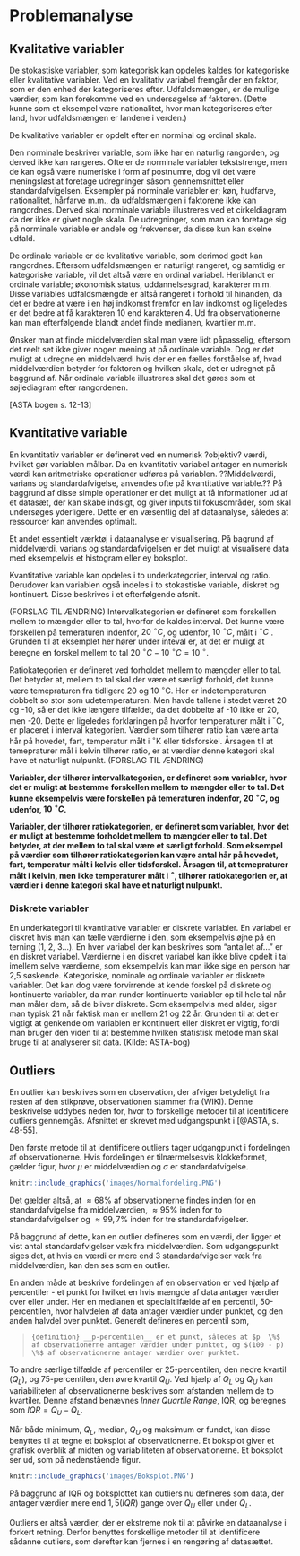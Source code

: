 # Problemanalyse

## Kvalitative variabler

De stokastiske variabler, som kategorisk kan opdeles kaldes for kategoriske eller kvalitative variabler. Ved en kvalitativ variabel fremgår der en faktor, som er den enhed der kategoriseres efter. Udfaldsmængen, er de mulige værdier, som kan forekomme ved en undersøgelse af faktoren. (Dette kunne som et eksempel være nationalitet, hvor man kategoriseres efter land, hvor udfaldsmængen er landene i verden.)  

De kvalitative variabler er opdelt efter en norminal og ordinal skala.

Den norminale beskriver variable, som ikke har en naturlig rangorden, og derved ikke kan rangeres. Ofte er de norminale variabler tekststrenge, men de kan også være numeriske i form af postnumre, dog vil det være meningsløst at foretage udregninger såsom gennemsnittet eller standardafvigelsen. Eksempler på norminale variabler er; køn, hudfarve, nationalitet, hårfarve m.m., da udfaldsmængen i faktorene ikke kan rangordnes. Derved skal norminale variable illustreres ved et cirkeldiagram da der ikke er givet nogle skala. De udregninger, som man kan foretage sig på norminale variable er andele og frekvenser, da disse kun kan skelne udfald.

De ordinale variable er de kvalitative variable, som derimod godt kan rangordnes. Eftersom udfaldsmængen er naturligt rangeret, og samtidig er kategoriske variable, vil det altså være en ordinal variabel. Heriblandt er ordinale variable; økonomisk status, uddannelsesgrad, karakterer m.m. Disse variables udfaldsmængde er altså rangeret i forhold til hinanden, da det er bedre at være i en høj indkomst fremfor en lav indkomst og ligeledes er det bedre at få karakteren 10 end karakteren 4. Ud fra observationerne kan man efterfølgende blandt andet finde medianen, kvartiler m.m.

Ønsker man at finde middelværdien skal man være lidt påpasselig, eftersom det reelt set ikke giver nogen mening at på ordinale variable. Dog er det muligt at udregne en middelværdi hvis der er en fælles forståelse af, hvad middelværdien betyder for faktoren og hvilken skala, det er udregnet på baggrund af. Når ordinale variable illustreres skal det gøres som et søjlediagram efter rangordenen.

[ASTA bogen s. 12-13]

## Kvantitative variable

En kvantitativ variabler er defineret ved en numerisk ?objektiv? værdi, hvilket gør variablen målbar. Da en kvantitativ variabel antager en numerisk værdi kan aritmetriske operationer udføres på variablen. ??Middelværdi, varians og standardafvigelse, anvendes ofte på kvantitative variable.?? På baggrund af disse simple operationer er det muligt at få informationer ud af et datasæt, der kan skabe indsigt, og giver inputs til fokusområder, som skal undersøges yderligere. Dette er en væsentlig del af dataanalyse, således at ressourcer kan anvendes optimalt.

Et andet essentielt værktøj i dataanalyse er visualisering. På bagrund af middelværdi, varians og standardafvigelsen er det muligt at visualisere data med eksempelvis et histogram eller ey boksplot.

Kvantitative variable kan opdeles i to underkategorier, interval og ratio. Derudover kan variablen også indeles i to stokastiske variable, diskret og kontinuert. Disse beskrives i et efterfølgende afsnit.

(FORSLAG TIL ÆNDRING) Intervalkategorien er defineret som forskellen mellem to mængder eller to tal, hvorfor de kaldes interval. Det kunne være forskellen på temeraturen indenfor, $20 ~^\circ C$, og udenfor, $10 ~^\circ C$,  målt i $^\circ C$ . Grunden til at eksemplet her hører under inteval er, at det er muligt at beregne en forskel mellem to tal $20 ~^\circ C - 10 ~^\circ C = 10 ~^\circ$.

Ratiokategorien er defineret ved forholdet mellem to mængder eller to tal. Det betyder at, mellem to tal skal der være et særligt forhold, det kunne være temepraturen fra tidligere 20 og 10 $^\circ$C. Her er indetemperaturen dobbelt so stor som udetemperaturen. Men havde tallene i stedet været 20 og -10, så er det ikke længere tilfældet, da det dobbelte af -10 ikke er 20, men -20. Dette er ligeledes forklaringen på hvorfor temperaturer målt i $^\circ$C, er placeret i interval kategorien. Værdier som tilhører ratio kan være antal hår på hovedet, fart, temperatur målt i $^\circ$K eller tidsforskel. Årsagen til at temepraturer mål i kelvin tilhører ratio, er at værdier denne kategori skal have et naturligt nulpunkt. (FORSLAG TIL ÆNDRING)

__Variabler, der tilhører intervalkategorien, er defineret som variabler, hvor det er muligt at bestemme forskellen mellem to mængder eller to tal. Det kunne eksempelvis være forskellen på temeraturen indenfor, $20 ~^\circ C$, og udenfor, $10 ~^\circ C$.__

__Variabler, der tilhører ratiokategorien, er defineret som variabler, hvor det er muligt at bestemme forholdet mellem to mængder eller to tal. Det betyder, at der mellem to tal skal være et særligt forhold. Som eksempel på værdier som tilhører ratiokategorien kan være antal hår på hovedet, fart, temperatur målt i kelvis eller tidsforskel. Årsagen til, at temepraturer målt i kelvin, men ikke temperaturer målt i $^\circ$, tilhører ratiokategorien er, at værdier i denne kategori skal have et naturligt nulpunkt.__

### Diskrete variabler

En underkategori til kvantitative variabler er diskrete variabler. En variabel er diskret hvis man kan tælle værdierne i den, som eksempelvis øjne på en terning (1, 2, 3…). En hver variabel der kan beskrives som “antallet af…” er en diskret variabel. Værdierne i en diskret variabel kan ikke blive opdelt i tal imellem selve værdierne, som eksempelvis kan man ikke sige en person har 2,5 søskende. Kategoriske, nominale og ordinale variabler er diskrete variabler. Det kan dog være forvirrende at kende forskel på diskrete og kontinuerte variabler, da man runder kontinuerte variabler op til hele tal når man måler dem, så de bliver diskrete. Som eksempelvis med alder, siger man typisk 21 når faktisk man er mellem 21 og 22 år. Grunden til at det er vigtigt at genkende om variablen er kontinuert eller diskret er vigtig, fordi man bruger den viden til at bestemme hvilken statistisk metode man skal bruge til at analyserer sit data. (Kilde: ASTA-bog)


## Outliers

En outlier kan beskrives som en observation, der afviger betydeligt fra resten af den stikprøve, observationen stammer fra (WIKI). Denne beskrivelse uddybes neden for, hvor to forskellige metoder til at identificere outliers gennemgås. Afsnittet er skrevet med udgangspunkt i [@ASTA, s. 48-55].

Den første metode til at identificere outliers tager udgangpunkt i fordelingen af observationerne. Hvis fordelingen er tilnærmelsesvis klokkeformet, gælder figur, hvor $\mu$ er middelværdien og $\sigma$ er standardafvigelse.

```r
knitr::include_graphics('images/Normalfordeling.PNG')
```

Det gælder altså, at $\approx 68 \%$ af observationerne findes inden for en standardafvigelse fra middelværdien, $\approx 95 \%$ inden for to standardafvigelser og $\approx 99,7 \%$ inden for tre standardafvigelser.

På baggrund af dette, kan en outlier defineres som en værdi, der ligger et vist antal standardafvigelser væk fra middelværdien. Som udgangspunkt siges det, at hvis en værdi er mere end $3$ standardafvigelser væk fra middelværdien, kan den ses som en outlier.

En anden måde at beskrive fordelingen af en observation er ved hjælp af percentiler - et punkt for hvilket en hvis mængde af data antager værdier over eller under. Her en medianen et specialtilfælde af en percentil, 50-percentilen, hvor halvdelen af data antager værdier under punktet, og den anden halvdel over punktet. Generelt defineres en percentil som,

>```{definition}
>__p-percentilen__ er et punkt, således at $p  \%$ af observationerne antager værdier under punktet, og $(100 - p) \%$ af observationerne antager værdier over punktet.
>```

To andre særlige tilfælde af percentiler er 25-percentilen, den nedre kvartil ($Q_L$), og 75-percentilen, den øvre kvartil $Q_U$. Ved hjælp af $Q_L$ og $Q_U$ kan variabiliteten af observationerne beskrives som afstanden mellem de to kvartiler. Denne afstand benævnes _Inner Quartile Range_, IQR, og beregnes som $IQR = Q_U - Q_L$.

Når både minimum, $Q_L$, median, $Q_U$ og maksimum er fundet, kan disse benyttes til at tegne et boksplot af observationerne. Et boksplot giver et grafisk overblik af midten og variabiliteten af observationerne. Et boksplot ser ud, som på nedenstående figur.

```r
knitr::include_graphics('images/Boksplot.PNG')
```

På baggrund af IQR og boksplottet kan outliers nu defineres som data, der antager værdier mere end $1,5(IQR)$ gange over $Q_U$ eller under $Q_L$.

Outliers er altså værdier, der er ekstreme nok til at påvirke en dataanalyse i forkert retning. Derfor benyttes forskellige metoder til at identificere sådanne outliers, som derefter kan fjernes i en rengøring af datasættet.
